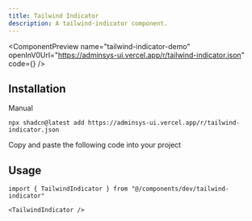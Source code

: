 ```yaml
---
title: Tailwind Indicator
description: A tailwind-indicator component.
---
```


<ComponentPreview
  name="tailwind-indicator-demo"
  openInV0Url="https://adminsys-ui.vercel.app/r/tailwind-indicator.json"
  code={<ComponentSource name="tailwind-indicator" />}
/>

## Installation

<Tabs className="gap-0" defaultValue="cli">

<TabsList>
  <TabsTriggerShadcnCLI />
  <TabsTrigger className="cursor-pointer" value="manual">Manual</TabsTrigger>
</TabsList>

<TabsContent value="cli" className="[&>figure]:mb-0">

```package-install
npx shadcn@latest add https://adminsys-ui.vercel.app/r/tailwind-indicator.json
```

</TabsContent>

<TabsContent value="manual">

<Steps>

<Step>Copy and paste the following code into your project</Step>

<ComponentSource name="tailwind-indicator" />

</Steps>

</TabsContent>

</Tabs>

## Usage

```tsx
import { TailwindIndicator } from "@/components/dev/tailwind-indicator"
```

```tsx
<TailwindIndicator />
```
